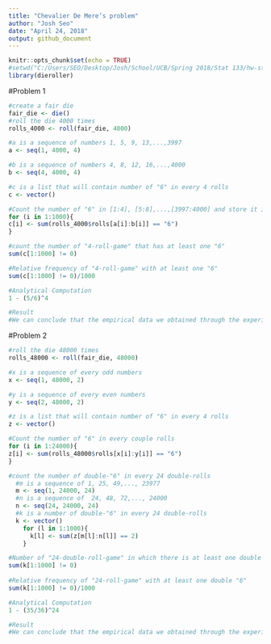 ```yaml
---
title: "Chevalier De Mere’s problem"
author: "Josh Seo"
date: "April 24, 2018"
output: github_document
---
```


```r
knitr::opts_chunk$set(echo = TRUE)
#setwd("C:/Users/SEO/Desktop/Josh/School/UCB/Spring 2018/Stat 133/hw-stat133/hw05")
library(dieroller)
```

#Problem 1
```r
#create a fair die
fair_die <- die()
#roll the die 4000 times
rolls_4000 <- roll(fair_die, 4000)

#a is a sequence of numbers 1, 5, 9, 13,...,3997
a <- seq(1, 4000, 4)

#b is a sequence of numbers 4, 8, 12, 16,...,4000
b <- seq(4, 4000, 4)

#c is a list that will contain number of "6" in every 4 rolls
c <- vector()

#Count the number of "6" in [1:4], [5:8],...,[3997:4000] and store it in c[1:1000]
for (i in 1:1000){
c[i] <- sum(rolls_4000$rolls[a[i]:b[i]] == "6")
}

#count the number of "4-roll-game" that has at least one "6"
sum(c[1:1000] != 0)

#Relative frequency of "4-roll-game" with at least one "6"
sum(c[1:1000] != 0)/1000

#Analytical Computation
1 - (5/6)^4

#Result
#We can conclude that the empirical data we obtained through the experiment is very close to the analytically computed value
```


#Problem 2
```r
#roll the die 48000 times
rolls_48000 <- roll(fair_die, 48000)

#x is a sequence of every odd numbers
x <- seq(1, 48000, 2)

#y is a sequence of every even numbers
y <- seq(2, 48000, 2)

#z is a list that will contain number of "6" in every 4 rolls
z <- vector()

#Count the number of "6" in every couple rolls
for (i in 1:24000){
z[i] <- sum(rolls_48000$rolls[x[i]:y[i]] == "6")
}

#count the number of double-"6" in every 24 double-rolls
  #m is a sequence of 1, 25, 49,..., 23977
  m <- seq(1, 24000, 24)
  #n is a sequence of  24, 48, 72,..., 24000
  n <- seq(24, 24000, 24)
  #k is a number of double-"6" in every 24 double-rolls
  k <- vector()
    for (l in 1:1000){
      k[l] <- sum(z[m[l]:n[l]] == 2)
    }

#Number of "24-double-roll-game" in which there is at least one double "6"
sum(k[1:1000] != 0)
  
#Relative frequency of "24-roll-game" with at least one double "6"
sum(k[1:1000] != 0)/1000

#Analytical Computation
1 - (35/36)^24

#Result
#We can conclude that the empirical data we obtained through the experiment is very close to the analytically computed value

```



